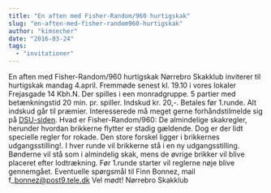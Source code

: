 ```yaml
---
title: "En aften med Fisher-Random/960 hurtigskak"
slug: "en-aften-med-fisher-random960-hurtigskak"
author: "kimsecher"
date: "2016-03-24"
tags: 
  - "invitationer"
---
```


En aften med Fisher-Random/960 hurtigskak Nørrebro Skakklub inviterer til hurtigskak mandag 4.april. Fremmøde senest kl. 19.10 i vores lokaler Frejasgade 14 Kbh.N. Der spilles i een monradgruppe. 5 partier med betænkningstid 20 min. pr. spiller. Indskud kr. 20,-. Betales før 1.runde. Alt indskud går til præmier. Interesserede må meget gerne forhåndstilmelde sig på [DSU-siden](http://turnering.skak.dk/TournamentActive/Details?tourId=23417). Hvad er Fisher-Random/960: De almindelige skakregler, herunder hvordan brikkerne flytter er stadig gældende. Dog er der lidt specielle regler for rokade. Den store forskel ligger i brikkernes udgangsstilling!. I hver runde vil brikkerne stå i en ny udgangsstilling. Bønderne vil stå som i almindelig skak, mens de øvrige brikker vil blive placeret efter lodtrækning. Før 1.runde starter vil reglerne nøje blive gennemgået. Eventuelle spørgsmål til Finn Bonnez, mail f\_bonnez@post9.tele.dk Vel mødt! Nørrebro Skakklub
